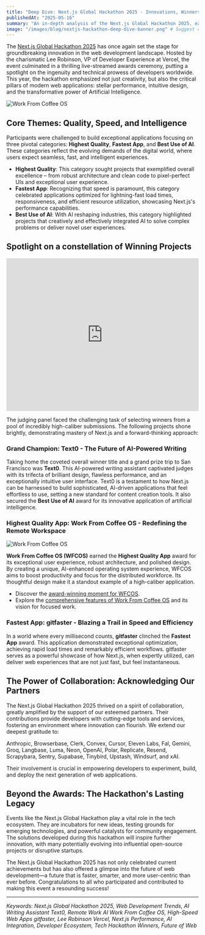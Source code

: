 ```yaml
---
title: "Deep Dive: Next.js Global Hackathon 2025 - Innovations, Winners, and Future Trends"
publishedAt: "2025-05-16"
summary: "An in-depth analysis of the Next.js Global Hackathon 2025, exploring the winning projects like Text0, Work From Coffee OS, and gitfaster, the impact of AI, and the collaborative spirit fueled by key technology partners."
image: "/images/blog/nextjs-hackathon-deep-dive-banner.png" # Suggest creating a specific banner for this
---
```


The [Next.js Global Hackathon 2025](https://next-hackathon-2025.vercel.app/) has once again set the stage for groundbreaking innovation in the web development landscape. Hosted by the charismatic Lee Robinson, VP of Developer Experience at Vercel, the event culminated in a thrilling live-streamed awards ceremony, putting a spotlight on the ingenuity and technical prowess of developers worldwide. This year, the hackathon emphasized not just creativity, but also the critical pillars of modern web applications: stellar performance, intuitive design, and the transformative power of Artificial Intelligence.

<Image
  src="./blog/nextjs-hackathon.webp"
  alt="Work From Coffee OS"
  width={1000}
  height={1000}
/>

## Core Themes: Quality, Speed, and Intelligence

Participants were challenged to build exceptional applications focusing on three pivotal categories: **Highest Quality**, **Fastest App**, and **Best Use of AI**. These categories reflect the evolving demands of the digital world, where users expect seamless, fast, and intelligent experiences.

- **Highest Quality**: This category sought projects that exemplified overall excellence – from robust architecture and clean code to pixel-perfect UIs and exceptional user experience.
- **Fastest App**: Recognizing that speed is paramount, this category celebrated applications optimized for lightning-fast load times, responsiveness, and efficient resource utilization, showcasing Next.js's performance capabilities.
- **Best Use of AI**: With AI reshaping industries, this category highlighted projects that creatively and effectively integrated AI to solve complex problems or deliver novel user experiences.

## Spotlight on a constellation of Winning Projects

<iframe
  width="100%"
  height="400"
  src="https://www.youtube.com/embed/KDRwgbwq0_c?start=471"
  title="Work From Coffee OS - Next.js Global Hackathon Winner Presentation"
  frameborder="0"
  allow="accelerometer; autoplay; clipboard-write; encrypted-media; gyroscope; picture-in-picture; web-share"
  allowfullscreen
  className="my-8 rounded-lg shadow-lg"
></iframe>

The judging panel faced the challenging task of selecting winners from a pool of incredibly high-caliber submissions. The following projects shone brightly, demonstrating mastery of Next.js and a forward-thinking approach:

### Grand Champion: Text0 - The Future of AI-Powered Writing

Taking home the coveted overall winner title and a grand prize trip to San Francisco was **Text0**. This AI-powered writing assistant captivated judges with its trifecta of brilliant design, flawless performance, and an exceptionally intuitive user interface. Text0 is a testament to how Next.js can be harnessed to build sophisticated, AI-driven applications that feel effortless to use, setting a new standard for content creation tools. It also secured the **Best Use of AI** award for its innovative application of artificial intelligence.

### Highest Quality App: Work From Coffee OS - Redefining the Remote Workspace

<Image
  src="./blog/wfcos.webp"
  alt="Work From Coffee OS"
  width={1000}
  height={1000}
/>

**Work From Coffee OS (WFCOS)** earned the **Highest Quality App** award for its exceptional user experience, robust architecture, and polished design. By creating a unique, AI-enhanced operating system experience, WFCOS aims to boost productivity and focus for the distributed workforce. Its thoughtful design make it a standout example of a high-caliber application.

- Discover the [award-winning moment for WFCOS](./wfcos-hackathon-award-announcement.mdx).
- Explore the [comprehensive features of Work From Coffee OS](./nextjs-hackathon-highest-quality-apps.mdx) and its vision for focused work.

### Fastest App: gitfaster - Blazing a Trail in Speed and Efficiency

In a world where every millisecond counts, **gitfaster** clinched the **Fastest App** award. This application demonstrated exceptional optimization, achieving rapid load times and remarkably efficient workflows. gitfaster serves as a powerful showcase of how Next.js, when expertly utilized, can deliver web experiences that are not just fast, but feel instantaneous.

## The Power of Collaboration: Acknowledging Our Partners

The Next.js Global Hackathon 2025 thrived on a spirit of collaboration, greatly amplified by the support of our esteemed partners. Their contributions provide developers with cutting-edge tools and services, fostering an environment where innovation can flourish. We extend our deepest gratitude to:

Anthropic, Browserbase, Clerk, Convex, Cursor, Eleven Labs, Fal, Gemini, Groq, Langbase, Luma, Neon, OpenAI, Polar, Replicate, Resend, Scrapybara, Sentry, Supabase, Tinybird, Upstash, Windsurf, and xAI.

Their involvement is crucial in empowering developers to experiment, build, and deploy the next generation of web applications.

## Beyond the Awards: The Hackathon's Lasting Legacy

Events like the Next.js Global Hackathon play a vital role in the tech ecosystem. They are incubators for new ideas, testing grounds for emerging technologies, and powerful catalysts for community engagement. The solutions developed during this hackathon will inspire further innovation, with many potentially evolving into influential open-source projects or disruptive startups.

The Next.js Global Hackathon 2025 has not only celebrated current achievements but has also offered a glimpse into the future of web development—a future that is faster, smarter, and more user-centric than ever before. Congratulations to all who participated and contributed to making this event a resounding success!

---

_Keywords: Next.js Global Hackathon 2025, Web Development Trends, AI Writing Assistant Text0, Remote Work AI Work From Coffee OS, High-Speed Web Apps gitfaster, Lee Robinson Vercel, Next.js Performance, AI Integration, Developer Ecosystem, Tech Hackathon Winners, Future of Web_
